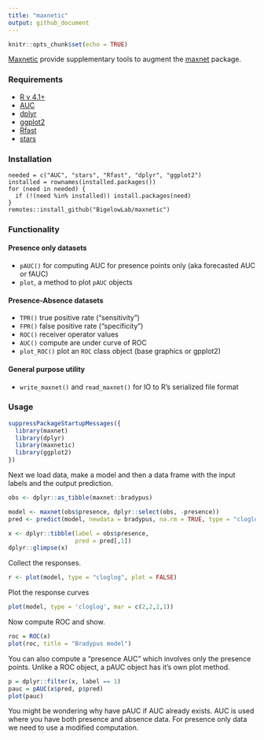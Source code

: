 ```yaml
---
title: "maxnetic"
output: github_document
---
```


```r
knitr::opts_chunk$set(echo = TRUE)
```

[Maxnetic](https://github.com/BigelowLab/maxnetic) provide supplementary tools to augment the [maxnet](https://CRAN.R-project.org/package=maxnet) package.


### Requirements

 + [R v 4.1+](https://www.r-project.org/)
 + [AUC](https://CRAN.R-project.org/package=AUC)
 + [dplyr](https://CRAN.R-project.org/package=dplyr)
 + [ggplot2](https://CRAN.R-project.org/package=ggplot2)
 + [Rfast](https://CRAN.R-project.org/package=Rfast)
 + [stars](https://CRAN.R-project.org/package=stars)

### Installation

```
needed = c("AUC", "stars", "Rfast", "dplyr", "ggplot2")
installed = rownames(installed.packages())
for (need in needed) {
  if (!(need %in% installed)) install.packages(need)
}
remotes::install_github("BigelowLab/maxnetic")
```

### Functionality

#### Presence only datasets
  + `pAUC()` for computing AUC for presence points only (aka forecasted AUC or fAUC)
  + `plot`, a method to plot `pAUC` objects

#### Presence-Absence datasets

 + `TPR()` true positive rate ("sensitivity") 
 + `FPR()` false positive rate ("specificity")
 + `ROC()` receiver operator values 
 + `AUC()` compute are under curve of ROC
 + `plot_ROC()` plot an `ROC` class object (base graphics or gpplot2)
 
#### General purpose utility
 
 + `write_maxnet()` and `read_maxnet()` for IO to R's serialized file format

### Usage

```r
suppressPackageStartupMessages({
  library(maxnet)
  library(dplyr)
  library(maxnetic)
  library(ggplot2)
})
```

Next we load data, make a model and then a data frame with the input labels and the output prediction.


```r
obs <- dplyr::as_tibble(maxnet::bradypus)

model <- maxnet(obs$presence, dplyr::select(obs, -presence))
pred <- predict(model, newdata = bradypus, na.rm = TRUE, type = "cloglog")

x <- dplyr::tibble(label = obs$presence,
                   pred = pred[,1])
dplyr::glimpse(x)
```


Collect the responses.

```r
r <- plot(model, type = "cloglog", plot = FALSE)
```

Plot the response curves

```r
plot(model, type = 'cloglog', mar = c(2,2,2,1))
```

Now compute ROC and show.

```r
roc = ROC(x)
plot(roc, title = "Bradypus model")
```

You can also compute a "presence AUC" which involves only the presence points. Unlike a ROC object, a pAUC object has it's own plot method.

```r
p = dplyr::filter(x, label == 1)
pauc = pAUC(x$pred, p$pred)
plot(pauc)
```

You might be wondering why have pAUC if AUC already exists.  AUC is used where you have both presence and absence data.  For presence only data we need to use a modified computation.